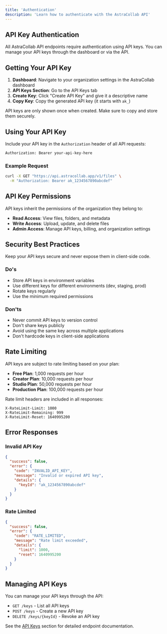 ```yaml
---
title: 'Authentication'
description: 'Learn how to authenticate with the AstraCollab API'
---
```


## API Key Authentication

All AstraCollab API endpoints require authentication using API keys. You can manage your API keys through the dashboard or via the API.

## Getting Your API Key

1. **Dashboard**: Navigate to your organization settings in the AstraCollab dashboard
2. **API Keys Section**: Go to the API Keys tab
3. **Create Key**: Click "Create API Key" and give it a descriptive name
4. **Copy Key**: Copy the generated API key (it starts with `ak_`)

<Warning>
  API keys are only shown once when created. Make sure to copy and store them securely.
</Warning>

## Using Your API Key

Include your API key in the `Authorization` header of all API requests:

```bash
Authorization: Bearer your-api-key-here
```

### Example Request

```bash
curl -X GET "https://api.astracollab.app/v1/files" \
  -H "Authorization: Bearer ak_1234567890abcdef"
```

## API Key Permissions

API keys inherit the permissions of the organization they belong to:

- **Read Access**: View files, folders, and metadata
- **Write Access**: Upload, update, and delete files
- **Admin Access**: Manage API keys, billing, and organization settings

## Security Best Practices

<Note>
  Keep your API keys secure and never expose them in client-side code.
</Note>

### Do's
- Store API keys in environment variables
- Use different keys for different environments (dev, staging, prod)
- Rotate keys regularly
- Use the minimum required permissions

### Don'ts
- Never commit API keys to version control
- Don't share keys publicly
- Avoid using the same key across multiple applications
- Don't hardcode keys in client-side applications

## Rate Limiting

API keys are subject to rate limiting based on your plan:

- **Free Plan**: 1,000 requests per hour
- **Creator Plan**: 10,000 requests per hour
- **Studio Plan**: 50,000 requests per hour
- **Production Plan**: 100,000 requests per hour

Rate limit headers are included in all responses:

```
X-RateLimit-Limit: 1000
X-RateLimit-Remaining: 999
X-RateLimit-Reset: 1640995200
```

## Error Responses

### Invalid API Key

```json
{
  "success": false,
  "error": {
    "code": "INVALID_API_KEY",
    "message": "Invalid or expired API key",
    "details": {
      "keyId": "ak_1234567890abcdef"
    }
  }
}
```

### Rate Limited

```json
{
  "success": false,
  "error": {
    "code": "RATE_LIMITED",
    "message": "Rate limit exceeded",
    "details": {
      "limit": 1000,
      "reset": 1640995200
    }
  }
}
```

## Managing API Keys

You can manage your API keys through the API:

- `GET /keys` - List all API keys
- `POST /keys` - Create a new API key
- `DELETE /keys/{keyId}` - Revoke an API key

See the [API Keys](/api-reference/keys/create) section for detailed endpoint documentation.
